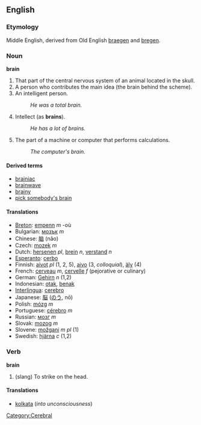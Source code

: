 ==English==
===Etymology===
Middle English, derived from Old English [[braegen]] and [[bregen]].
=== Noun ===
'''brain'''
#That part of the central nervous system of an animal located in the skull.
#A person who contributes the main idea (the brain behind the scheme).
#An intelligent person.
#:''He was a total brain.''
#Intellect (as '''brains''').
#:''He has a lot of brains.''
#The part of a machine or computer that performs calculations.
#:''The computer's brain.''

====Derived terms====
*[[brainiac]]
*[[brainwave]]
*[[brainy]]
*[[pick somebody's brain]]

==== Translations ====
*[[Breton]]: [[empenn]] ''m'' -où
*Bulgarian: [[мозък]] ''m''
*Chinese: [[脑]] (nǎo)
*Czech: [[mozek]] ''m''
*Dutch: [[hersenen]] ''pl'', [[brein]] ''n'', [[verstand]] ''n''
*[[Esperanto]]: [[cerbo]]
*Finnish: [[aivot]] ''pl'' (1, 2, 5), [[aivo]] (3, ''colloquial''), [[äly]] (4)
*French: [[cerveau]] ''m'', [[cervelle]] ''f'' (pejorative or culinary)
*German: [[Gehirn]] ''n'' (1,2)
*Indonesian: [[otak]], [[benak]]
*[[Interlingua]]: [[cerebro]]
*Japanese: [[脳]] ([[のう]], nō)
*Polish: [[mózg]] ''m''
*Portuguese: [[cérebro]] ''m''
*Russian: [[мoзг]] ''m''
*Slovak: [[mozog]] ''m''
*Slovene: [[možgani]] ''m pl'' (1)
*Swedish: [[hjärna]] ''c'' (1,2)

=== Verb ===
'''brain'''
# (slang) To strike on the head.

====Translations====
*[[kolkata]] (''into unconsciousness'')

[[Category:Cerebral]]